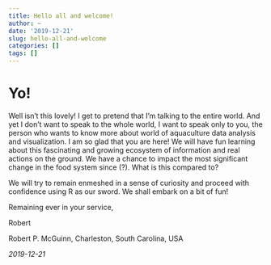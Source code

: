 ```yaml
---
title: Hello all and welcome!
author: ~
date: '2019-12-21'
slug: hello-all-and-welcome
categories: []
tags: []
---
```


# Yo!

Well isn't this lovely! I get to pretend that I'm talking to the entire world. And yet I don't want to speak to the whole world, I want to speak only to you, the person who wants to know more about world of aquaculture data analysis and visualization. I am so glad that you are here! We will have fun learning about this fascinating and growing ecosystem of information and real actions on the ground.  We have a chance to impact the most significant change in the food system since (?). What is this compared to? 

We will try to remain enmeshed in a sense of curiosity and proceed with confidence using R as our sword. We shall embark on a bit of fun! 

Remaining ever in your service,

Robert

Robert P. McGuinn, Charleston, South Carolina, USA

*2019-12-21*